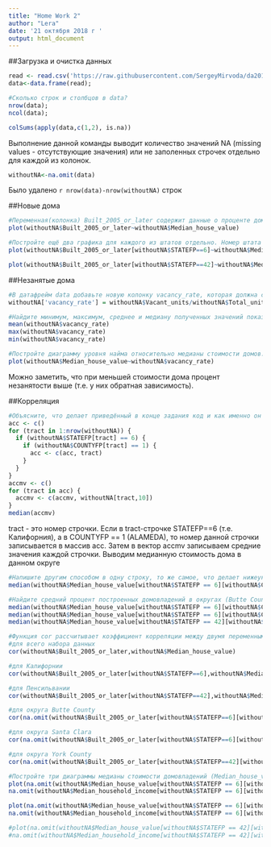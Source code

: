 ```yaml
---
title: "Home Work 2"
author: "Lera"
date: '21 октября 2018 г '
output: html_document
---
```


##Загрузка и очистка данных
```r
read <- read.csv('https://raw.githubusercontent.com/SergeyMirvoda/da2016/master/data/calif_penn_2011.csv');
data<-data.frame(read);

#Сколько строк и столбцов в data?
nrow(data);
ncol(data);

colSums(apply(data,c(1,2), is.na))
```
Выполнение данной команды выводит количество значений NA (missing values - отсутствующие значения) или не заполенных строчек отдельно для каждой из колонок.

```r
withoutNA<-na.omit(data)
```
Было удалено `r nrow(data)-nrow(withoutNA)` строк

##Новые дома
```r
#Переменная(колонка) Built_2005_or_later содержит данные о проценте домов, построенных с 2005 года. Постройте диаграмму рассеяния (scatterplot) медианы стоимости домов (переменная Median_house_value) относительно процента новых домов.
plot(withoutNA$Built_2005_or_later~withoutNA$Median_house_value)
```
```r
#Постройте ещё два графика для каждого из штатов отдельно. Номер штата содержится в переменной (STATEFP), где Калифорния 6-й штат, а Пенсильвания 42
plot(withoutNA$Built_2005_or_later[withoutNA$STATEFP==6]~withoutNA$Median_house_value[withoutNA$STATEFP==6],xlab='Медиана стоимости домов',ylab = 'Процент новых домов',main='Калифорния')
```

```r
plot(withoutNA$Built_2005_or_later[withoutNA$STATEFP==42]~withoutNA$Median_house_value[withoutNA$STATEFP==42],xlab='Медиана стоимости домов',ylab = 'Процент новых домов', main='Пенсильвания')
```

##Незанятые дома
```r
#В датафрейм data добавьте новую колонку vacancy_rate, которая должна содержать вышеописанный показатель
withoutNA['vacancy_rate'] = withoutNA$Vacant_units/withoutNA$Total_units
```
```r
#Найдите минимум, максимум, среднее и медиану полученных значений показателя
mean(withoutNA$vacancy_rate)
max(withoutNA$vacancy_rate)
min(withoutNA$vacancy_rate)
```
```r
#Постройте диаграмму уровня найма относительно медианы стоимости домов. Что можно заметить?
plot(withoutNA$Median_house_value~withoutNA$vacancy_rate)
```

Можно заметить, что при меньшей стоимости дома процент незанятости выше (т.е. у них обратная зависимость).

##Корреляция
```r
#Объясните, что делает приведённый в конце задания код и как именно он это делает.
acc <- c()
for (tract in 1:nrow(withoutNA)) {
  if (withoutNA$STATEFP[tract] == 6) {
    if (withoutNA$COUNTYFP[tract] == 1) {
      acc <- c(acc, tract)
    }
  }
}
accmv <- c()
for (tract in acc) {
  accmv <- c(accmv, withoutNA[tract,10])
}
median(accmv)
```

tract - это номер строчки. Если в tract-строчке STATEFP==6 (т.е. Калифорния), а в COUNTYFP == 1 (ALAMEDA), то номер данной строчки записывается в массив acc. Затем в вектор accmv записываем средние значения каждой строчки. Выводим медианную стоимость дома в данном округе

```r
#Напишите другим способом в одну строку, то же самое, что делает нижеуказанный код. Способов получить тот же ответ множество, достаточно одного.
median(withoutNA$Median_house_value[withoutNA$STATEFP == 6][withoutNA$COUNTYFP == 1],  na.rm = TRUE)
```

```r
#Найдите средний процент построенных домовладений в округах (Butte County, Santa Clara, York County)
median(withoutNA$Median_house_value[withoutNA$STATEFP == 6][withoutNA$COUNTYFP == 7],  na.rm = TRUE)
median(withoutNA$Median_house_value[withoutNA$STATEFP == 6][withoutNA$COUNTYFP == 85],  na.rm = TRUE)
median(withoutNA$Median_house_value[withoutNA$STATEFP == 42][withoutNA$COUNTYFP == 133],  na.rm = TRUE)
```

```r
#Функция cor рассчитывает коэффициент корреляции между двумя переменными. Рассчитайте корреляцию между медианы стоимости домовладений (Median_house_value) и процентом построенных домов 
#для всего набора данных
cor(withoutNA$Built_2005_or_later,withoutNA$Median_house_value)

#для Калифорнии
cor(withoutNA$Built_2005_or_later[withoutNA$STATEFP==6],withoutNA$Median_house_value[withoutNA$STATEFP==6])

#для Пенсильвании
cor(withoutNA$Built_2005_or_later[withoutNA$STATEFP==42],withoutNA$Median_house_value[withoutNA$STATEFP==42])

#для округа Butte County
cor(na.omit(withoutNA$Built_2005_or_later[withoutNA$STATEFP==6][withoutNA$COUNTYFP == 7]),na.omit(withoutNA$Median_house_value[withoutNA$STATEFP==6][withoutNA$COUNTYFP == 7]))

#для округа Santa Clara
cor(na.omit(withoutNA$Built_2005_or_later[withoutNA$STATEFP==6][withoutNA$COUNTYFP == 85]),na.omit(withoutNA$Median_house_value[withoutNA$STATEFP==6][withoutNA$COUNTYFP == 85]))

#для округа York County
cor(na.omit(withoutNA$Built_2005_or_later[withoutNA$STATEFP==42][withoutNA$COUNTYFP == 133]),na.omit(withoutNA$Median_house_value[withoutNA$STATEFP==42][withoutNA$COUNTYFP == 133]))
```

```r
#Постройте три диаграммы медианы стоимости домовладений (Median_house_value) относительно медианы дохода (Median_household_income) для трёх округов. Допустимо указать все три на одном графике.
plot(na.omit(withoutNA$Median_house_value[withoutNA$STATEFP == 6][withoutNA$COUNTYFP == 7])~
na.omit(withoutNA$Median_household_income[withoutNA$STATEFP == 6][withoutNA$COUNTYFP == 7]),xlab='Доход',ylab='Стоимость',main='Butte County')

plot(na.omit(withoutNA$Median_house_value[withoutNA$STATEFP == 6][withoutNA$COUNTYFP == 85])~
na.omit(withoutNA$Median_household_income[withoutNA$STATEFP == 6][withoutNA$COUNTYFP == 85]),xlab='Доход',ylab='Стоимость',main='Santa Clara')

#plot(na.omit(withoutNA$Median_house_value[withoutNA$STATEFP == 42][withoutNA$COUNTYFP == 113])~
#na.omit(withoutNA$Median_household_income[withoutNA$STATEFP == 42][withoutNA$COUNTYFP == 113]),xlab='Доход',ylab='Стоимость',main='York Country')
```

